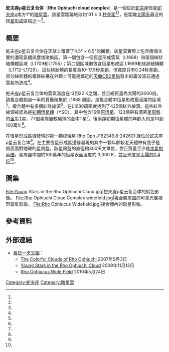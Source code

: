{{Infobox nebula 
| name = ρ Ophiuchi cloud complex
| image = [[File:Rho_Ophiuchi.jpg|250px]]
| caption = 蛇夫座ρ星云复合体
| type = 暗星雲
| epoch = J2000.0
| ra = {{RA|16|28|06}}<ref name="SIMBAD">{{cite web
  | title=RHO OPH REGION  -- Molecular Cloud
  | work=SIMBAD
  | publisher=Centre de Données astronomiques de Strasbourg
  | url=http://simbad.u-strasbg.fr/simbad/sim-basic?Ident=rho+ophiuchi+cloud
  | accessdate=2009-10-24
  | archive-date=2019-03-30
  | archive-url=https://web.archive.org/web/20190330170203/http://simbad.u-strasbg.fr/simbad/sim-basic?Ident=rho+ophiuchi+cloud
  | dead-url=no
  }}</ref>
| dec = {{DEC|–24|32.5}}<ref name="SIMBAD" />
| dist_ly = {{nowrap|460 [[光年|ly]] (140 [[秒差距|pc]])}}<ref name="aaa372" />
| appmag_v =
| size_v = 4.5° × 6.5°<ref name="apj338" />
| constellation = [[蛇夫座|蛇夫座]]
| radius_ly =
| absmag_v =
| notes =
| names = Ophiuchus molecular cloud, Integral 691, XSS J16271-2423 
}}
'''蛇夫座ρ星云复合体'''（'''Rho Ophiuchi cloud complex'''）是一個位於[[蛇夫座|蛇夫座]]恆星[[蛇夫座ρ|蛇夫座ρ]]南方1°的[[暗星雲|暗星雲]]。該星雲距離地球約131 ± 3 [[秒差距|秒差距]]<ref name="aaa372"/><ref name="mamajek"/>，是距離[[太陽系|太陽系]]最近的[[恆星形成|恆星形成]]區域之一<ref name="spitzer" />。

==概要==
蛇夫座ρ星云复合体在天球上覆蓋了4.5° × 6.5°的面積。該星雲實際上包含兩個主要的濃密氣體與塵埃聚集區。第一個包含一個恆星形成雲氣（L1688）和兩個絲狀結構體區域（L1709和L1755）；第二個區域則包含恆星形成區 L1689和絲狀結構體（L1712–L1729）。這些絲狀體的長度為10–17.5秒差距，但寬度只有0.24秒差距。部分絲狀體的複雜結構在外觀上可能是鄰近的[[天蠍-半人馬星協|天蠍OB2星協]]發出的震波波前通過雲氣所造成<ref name="apj338"/>。

蛇夫座ρ星云复合体的雲氣溫度在13到22 K之間，並且總質量為太陽的3000倍。該複合體超過一半的質量聚集於 L1688 周圍，是複合體中恆星形成最活躍的區域<ref name="apj338" />。複合體中有多個[[紅外線|紅外線]]源<ref name=apj274/>，在L1688周圍就找到了425個紅外線源。這些紅外線源被認為是[[初期恆星體|初期恆星體]]（YSO），其中包含16個[[原恆星|原恆星]]、123個帶有濃密[[星周盤|星周盤]]的[[金牛T星|金牛T星]]、77個星周盤較稀薄的金牛T星<ref name="aaa372" />。後兩類初期恆星體的年齡大約是10到100萬年<ref name=apj525_1/>。

在恆星形成區域發現的第一顆[[棕矮星|棕矮星]] Rho Oph J162349.8-242601 就位於蛇夫座ρ星云复合体<ref name=martin01/>。在主要恆星形成區邊緣發現的其中一顆年齡較老天體帶有幾乎是側面面對地球的星周盤。該星周盤的直徑約300天文單位，並且質量至少是[[木星質量|木星的兩倍]]。星周盤中間約100萬年的恆星表面溫度約 3,000 K，並且光度是[[太陽光度|太陽的0.4倍]]<ref name=grosso02/>。

== 圖集 ==
<gallery>
File:Young Stars in the Rho Ophiuchi Cloud.jpg|蛇夫座ρ星云复合体的假色影像。
File:Rho Ophiuchi Cloud Complex widefield.jpg|複合體周圍的可見光廣視野雲氣影像。
File:Rho Ophiucus Widefield.jpg|複合體內的聯星影像。
</gallery>

== 參考資料 ==
{{Reflist|2|refs=

<ref name="spitzer">{{cite web
 | title=Young Stars in Their Baby Blanket of Dust
 | date=2008-11-02
 | work=Spitzer Multimedia Features
 | url=http://www.nasa.gov/mission_pages/spitzer/multimedia/20080211.html
 | publisher=NASA
 | accessdate=2009-10-24
 | archive-date=2020-02-12
 | archive-url=https://web.archive.org/web/20200212083822/https://www.nasa.gov/mission_pages/spitzer/multimedia/20080211.html
 | dead-url=no
 }}</ref>

<ref name="mamajek">{{cite journal
 | author=Mamajek, E.E. | date=2008 | doi=10.1002/asna.200710827
 | title=On the distance to the Ophiuchus star-forming region
 | journal=Astronomische Nachrichten | volume=329 | pages=10–14
 | bibcode=2008AN....329...10M|arxiv = 0709.0505 }}</ref>

<ref name="aaa372">{{cite journal
 | author=Bontemps, S. |display-authors=etal
  | title=ISOCAM observations of the rho Ophiuchi cloud: Luminosity and mass functions of the pre-main sequence embedded cluster
 | journal=Astronomy and Astrophysics | volume=372
 | pages=173–194 |date=June 2001
 | doi=10.1051/0004-6361:20010474 | bibcode=2001A&A...372..173B|arxiv = astro-ph/0103373 }}</ref>

<ref name="apj338">{{cite journal
 | last=Loren | first=Robert B.
 | title=The cobwebs of Ophiuchus. I - Strands of (C-13)O - The mass distribution
 | journal=Astrophysical Journal, Part 1
 | volume=338 | date=March 15, 1989 | pages=902–924
 | doi=10.1086/167244 | bibcode=1989ApJ...338..902L}}</ref>

<ref name=apj274>{{cite journal
 | author=Wilking, B. A.
 | author2=Lada, C. J.
 | title=The discovery of new embedded sources in the centrally condensed core of the Rho Ophiuchi dark cloud - The formation of a bound cluster
 | journal=Astrophysical Journal, Part 1
 | volume=274 | date=November 15, 1983
 | pages=698–716 | doi=10.1086/161482 | bibcode=1983ApJ...274..698W}}</ref>

<ref name=apj525_1>{{cite journal
 | author=Luhman, K. L.
 | author2=Rieke, G. H. |date=November 1999
 | title=Low-Mass Star Formation and the Initial Mass Function in the ρ Ophiuchi Cloud Core
 | journal=The Astrophysical Journal | volume=525
 | issue=1 | pages=440–465 
 | doi=10.1086/307891 | bibcode=1999ApJ...525..440L|arxiv = astro-ph/9905286 }}</ref>

<ref name=martin01>{{cite book
  | author=Martín, E. L. | date=2001
  | editor=Hugh R. A. Jones
  | editor2=Iain A. Steele
  | title=Spectroscopy of Young Brown Dwarfs and Isolated Planetary Mass Objects | url=https://archive.org/details/ultracooldwarfsn0000unse | booktitle=Ultracool Dwarfs: New Spectral Types L and T
  | pages=[https://archive.org/details/ultracooldwarfsn0000unse/page/153 153]–167 | publisher=Springer
  | isbn=3-540-42353-2 }}</ref>

<ref name=grosso02>{{cite web
 | author=Grosso, Nicolas
 | title=Infrared Images of an Infant Solar System
 | date=May 7, 2002
 | work=Press Releases
 | publisher=European Southern Observatory
 | url=http://www.eso.org/public/news/eso0214/
 | accessdate=2009-10-25
 | archive-date=2019-12-21
 | archive-url=https://web.archive.org/web/20191221162354/https://www.eso.org/public/news/eso0214/
 | dead-url=no
 }}</ref>

}} <!-- End: refs= -->

== 外部連結 ==
*[[每日一天文圖|每日一天文圖]]：
**[http://apod.nasa.gov/apod/ap070903.html The Colorful Clouds of Rho Ophiuchi] {{Wayback|url=http://apod.nasa.gov/apod/ap070903.html |date=20091026045841 }} 2007年9月3日
**[http://apod.nasa.gov/apod/ap091113.html Young Stars in the Rho Ophiuchi Cloud] {{Wayback|url=http://apod.nasa.gov/apod/ap091113.html |date=20120506145306 }} 2009年11月13日
**[http://apod.nasa.gov/apod/ap100524.html Rho Ophiucus Wide Field] {{Wayback|url=http://apod.nasa.gov/apod/ap100524.html |date=20100526013642 }} 2010年5月24日

{{DEFAULTSORT:Rho Ophiuchi Cloud Complex}}
[[Category:蛇夫座|Category:蛇夫座]]
[[Category:暗星雲|Category:暗星雲]]